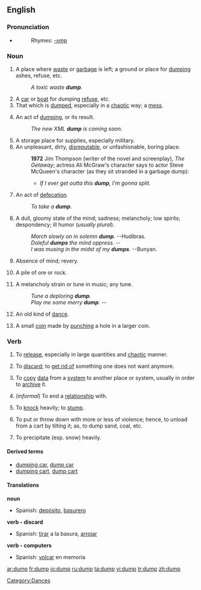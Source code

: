 ==English==

===Pronunciation===
* {{IPA|dʌmp}}
*:Rhymes: [[Rhymes:English:-ʌmp|-ʌmp]]

===Noun===
{{en-noun}}

# A place where [[waste]] or [[garbage]] is left; a ground or place for [[#Verb|dumping]] ashes, refuse, etc.
#: ''A toxic waste '''dump'''.''
# A [[car]] or [[boat]] for dumping [[refuse]], etc.
# That which is [[#Verb|dumped]], especially in a [[chaotic]] way; a [[mess]].
# {{computing}} An act of [[#Verb|dumping]], or its result.
#: ''The new XML '''dump''' is coming soon.''
# A storage place for supplies, especially military.
# An unpleasant, dirty, [[disreputable]], or unfashionable, boring place.
#:'''1972''' Jim Thompson (writer of the novel and screenplay), ''The Getaway''; actress Ali McGraw's character says to actor Steve McQueen's character (as they sit stranded in a garbage dump):
#:*''If I ever get outta this '''dump''', I'm gonna split.''
# {{vulgar}} An act of [[defecation]].
#: ''To take a '''dump'''.''
# A dull, gloomy state of the mind; sadness; melancholy; low spirits; despondency; ill humor (''usually plural'').
#: ''March slowly on in solemn '''dump'''.''  --Hudibras.
#: ''Doleful '''dumps''' the mind oppress.''  --{{Shak.}}
#: ''I was musing in the midst of my '''dumps'''.''  --Bunyan.
# Absence of mind; revery.
# {{mining}} A pile of ore or rock.
# {{obsolete}} A melancholy strain or tune in music; any tune.
#: ''Tune a deploring '''dump'''.''
#: ''Play me some merry '''dump'''.''  --{{Shak.}}
# {{obsolete}} An old kind of [[dance]].
#{{historical}} {{Australia}} A small [[coin]] made by [[punch]]ing a hole in a larger coin.

===Verb===
{{en-verb}}

# {{transitive}} To [[release]], especially in large quantities and [[chaotic]] manner.
# {{transitive}} To [[discard]]; to [[get rid of]] something one does not want anymore.
# {{transitive}} {{computing}} To [[copy]] [[data]] from a [[system]] to another place or system, usually in order to [[archive]] it.
# {{transitive}} (''informal'') To end a [[relationship]] with.
# {{transitive}} To [[knock]] heavily; to [[stump]].
# {{transitive}} {{US}} To put or throw down with more or less of violence; hence, to unload from a cart by tilting it; as, to dump sand, coal, etc.
# {{transitive}} {{US}} To precipitate (esp. snow) heavily.

====Derived terms====
*[[dumping car]], [[dump car]]
*[[dumping cart]], [[dump cart]]

[[Category:Dances]]


====Translations====
'''noun'''
*Spanish: [[depósito]], [[basurero]] {{m}}

'''verb - discard'''
*Spanish: [[tirar]] a la basura, [[arrojar]]

'''verb - computers'''
*Spanish: [[volcar]] en memoria

[[ar:dump]]
[[fr:dump]]
[[io:dump]]
[[ru:dump]]
[[ta:dump]]
[[vi:dump]]
[[tr:dump]]
[[zh:dump]]
